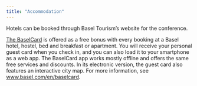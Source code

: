 ```yaml
---
title: "Accommodation"
---
```


Hotels can be booked through Basel Tourism’s website for the conference. 

[The BaselCard](basel-card.qmd) is offered as a free bonus with every booking at a Basel hotel, hostel, bed and breakfast or apartment. You will receive your personal guest card when you check in, and you can also load it to your smartphone as a web app. The BaselCard app works mostly offline and offers the same free services and discounts. In its electronic version, the guest card also features an interactive city map. For more information, see [www.basel.com/en/baselcard](https://www.basel.com/en/baselcard).

